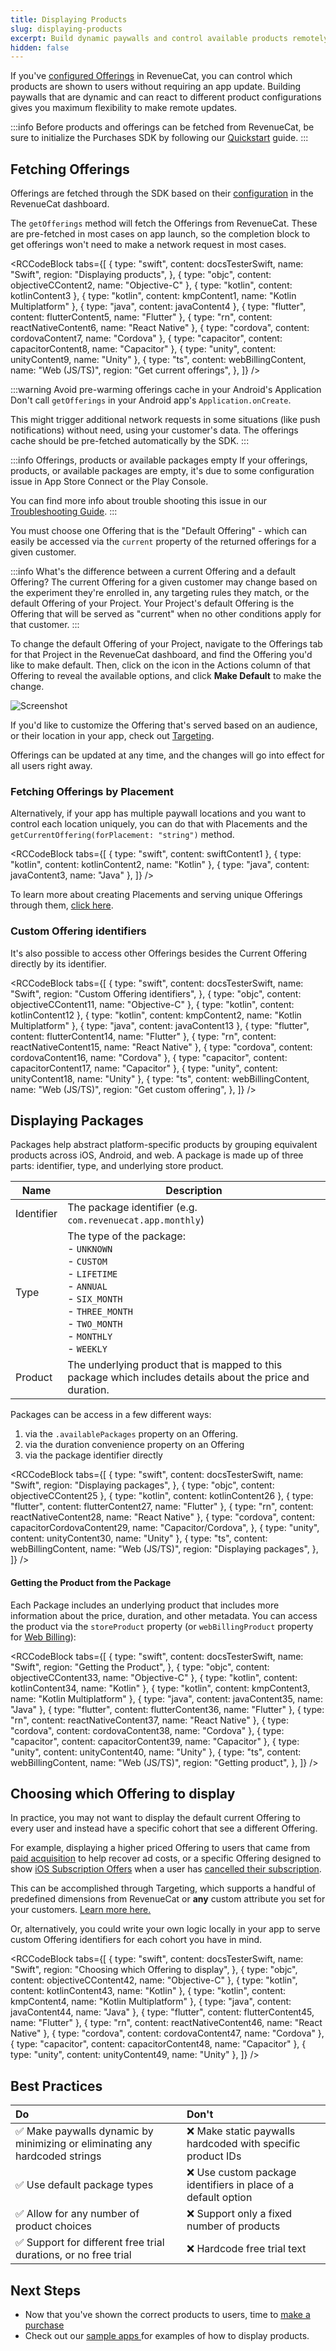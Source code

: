 ```yaml
---
title: Displaying Products
slug: displaying-products
excerpt: Build dynamic paywalls and control available products remotely
hidden: false
---
```


If you've [configured Offerings](/getting-started/entitlements) in RevenueCat, you can control which products are shown to users without requiring an app update. Building paywalls that are dynamic and can react to different product configurations gives you maximum flexibility to make remote updates.

:::info
Before products and offerings can be fetched from RevenueCat, be sure to initialize the Purchases SDK by following our [Quickstart](/getting-started/quickstart) guide.
:::

## Fetching Offerings

Offerings are fetched through the SDK based on their [configuration](/offerings/overview) in the RevenueCat dashboard.

The `getOfferings` method will fetch the Offerings from RevenueCat. These are pre-fetched in most cases on app launch, so the completion block to get offerings won't need to make a network request in most cases.


<RCCodeBlock
  tabs={[
    {
      type: "swift",
      content: docsTesterSwift,
      name: "Swift",
      region: "Displaying products",
    },
    { type: "objc", content: objectiveCContent2, name: "Objective-C" },
    { type: "kotlin", content: kotlinContent3 },
    { type: "kotlin", content: kmpContent1, name: "Kotlin Multiplatform" },
    { type: "java", content: javaContent4 },
    { type: "flutter", content: flutterContent5, name: "Flutter" },
    { type: "rn", content: reactNativeContent6, name: "React Native" },
    { type: "cordova", content: cordovaContent7, name: "Cordova" },
    { type: "capacitor", content: capacitorContent8, name: "Capacitor" },
    { type: "unity", content: unityContent9, name: "Unity" },
    {
      type: "ts",
      content: webBillingContent,
      name: "Web (JS/TS)",
      region: "Get current offerings",
    },
  ]}
/>

:::warning Avoid pre-warming offerings cache in your Android's Application
Don't call `getOfferings` in your Android app's `Application.onCreate`.

This might trigger additional network requests in some situations (like push notifications) without need, using your customer's data. The offerings cache should be pre-fetched automatically by the SDK.
:::

:::info Offerings, products or available packages empty
If your offerings, products, or available packages are empty, it's due to some configuration issue in App Store Connect or the Play Console.

You can find more info about trouble shooting this issue in our [Troubleshooting Guide](https://www.revenuecat.com/docs/offerings/troubleshooting-offerings).
:::

You must choose one Offering that is the "Default Offering" - which can easily be accessed via the `current` property of the returned offerings for a given customer.

:::info What's the difference between a current Offering and a default Offering?
The current Offering for a given customer may change based on the experiment they're enrolled in, any targeting rules they match, or the default Offering of your Project. Your Project's default Offering is the Offering that will be served as "current" when no other conditions apply for that customer.
:::

To change the default Offering of your Project, navigate to the Offerings tab for that Project in the RevenueCat dashboard, and find the Offering you'd like to make default. Then, click on the icon in the Actions column of that Offering to reveal the available options, and click **Make Default** to make the change.

![Screenshot](/images/7508f4b-Screenshot_2023-12-05_at_10.17.25_PM_4a7403e5b880248ab9c00c129c89edd6.png)

If you'd like to customize the Offering that's served based on an audience, or their location in your app, check out [Targeting](/tools/targeting).

Offerings can be updated at any time, and the changes will go into effect for all users right away.

### Fetching Offerings by Placement

Alternatively, if your app has multiple paywall locations and you want to control each location uniquely, you can do that with Placements and the `getCurrentOffering(forPlacement: "string")` method.


<RCCodeBlock
  tabs={[
    { type: "swift", content: swiftContent1 },
    { type: "kotlin", content: kotlinContent2, name: "Kotlin" },
    { type: "java", content: javaContent3, name: "Java" },
  ]}
/>

To learn more about creating Placements and serving unique Offerings through them, [click here](/tools/targeting/placements).

### Custom Offering identifiers

It's also possible to access other Offerings besides the Current Offering directly by its identifier.


<RCCodeBlock
  tabs={[
    {
      type: "swift",
      content: docsTesterSwift,
      name: "Swift",
      region: "Custom Offering identifiers",
    },
    { type: "objc", content: objectiveCContent11, name: "Objective-C" },
    { type: "kotlin", content: kotlinContent12 },
    { type: "kotlin", content: kmpContent2, name: "Kotlin Multiplatform" },
    { type: "java", content: javaContent13 },
    { type: "flutter", content: flutterContent14, name: "Flutter" },
    { type: "rn", content: reactNativeContent15, name: "React Native" },
    { type: "cordova", content: cordovaContent16, name: "Cordova" },
    { type: "capacitor", content: capacitorContent17, name: "Capacitor" },
    { type: "unity", content: unityContent18, name: "Unity" },
    {
      type: "ts",
      content: webBillingContent,
      name: "Web (JS/TS)",
      region: "Get custom offering",
    },
  ]}
/>

## Displaying Packages

Packages help abstract platform-specific products by grouping equivalent products across iOS, Android, and web. A package is made up of three parts: identifier, type, and underlying store product.

| Name       | Description                                                                                                                                                                                      |
| ---------- | ------------------------------------------------------------------------------------------------------------------------------------------------------------------------------------------------ |
| Identifier | The package identifier (e.g. `com.revenuecat.app.monthly`)                                                                                                                                       |
| Type       | The type of the package: <br/> - `UNKNOWN` <br/> - `CUSTOM` <br/> - `LIFETIME` <br/> - `ANNUAL` <br/> - `SIX_MONTH` <br/> - `THREE_MONTH` <br/> - `TWO_MONTH` <br/> - `MONTHLY` <br/> - `WEEKLY` |
| Product    | The underlying product that is mapped to this package which includes details about the price and duration.                                                                                       |

Packages can be access in a few different ways:

1. via the `.availablePackages` property on an Offering.
2. via the duration convenience property on an Offering
3. via the package identifier directly


<RCCodeBlock
  tabs={[
    {
      type: "swift",
      content: docsTesterSwift,
      name: "Swift",
      region: "Displaying packages",
    },
    { type: "objc", content: objectiveCContent25 },
    { type: "kotlin", content: kotlinContent26 },
    { type: "flutter", content: flutterContent27, name: "Flutter" },
    { type: "rn", content: reactNativeContent28, name: "React Native" },
    {
      type: "cordova",
      content: capacitorCordovaContent29,
      name: "Capacitor/Cordova",
    },
    { type: "unity", content: unityContent30, name: "Unity" },
    {
      type: "ts",
      content: webBillingContent,
      name: "Web (JS/TS)",
      region: "Displaying packages",
    },
  ]}
/>

#### Getting the Product from the Package

Each Package includes an underlying product that includes more information about the price, duration, and other metadata. You can access the product via the `storeProduct` property (or `webBillingProduct` property for [Web Billing](/web/web-billing/web-sdk)):


<RCCodeBlock
  tabs={[
    {
      type: "swift",
      content: docsTesterSwift,
      name: "Swift",
      region: "Getting the Product",
    },
    { type: "objc", content: objectiveCContent33, name: "Objective-C" },
    { type: "kotlin", content: kotlinContent34, name: "Kotlin" },
    { type: "kotlin", content: kmpContent3, name: "Kotlin Multiplatform" },
    { type: "java", content: javaContent35, name: "Java" },
    { type: "flutter", content: flutterContent36, name: "Flutter" },
    { type: "rn", content: reactNativeContent37, name: "React Native" },
    { type: "cordova", content: cordovaContent38, name: "Cordova" },
    { type: "capacitor", content: capacitorContent39, name: "Capacitor" },
    { type: "unity", content: unityContent40, name: "Unity" },
    {
      type: "ts",
      content: webBillingContent,
      name: "Web (JS/TS)",
      region: "Getting product",
    },
  ]}
/>

## Choosing which Offering to display

In practice, you may not want to display the default current Offering to every user and instead have a specific cohort that see a different Offering.

For example, displaying a higher priced Offering to users that came from [paid acquisition](/integrations/attribution) to help recover ad costs, or a specific Offering designed to show [iOS Subscription Offers](/subscription-guidance/subscription-offers/ios-subscription-offers) when a user has [cancelled their subscription](/customers/customer-info#section-get-entitlement-information).

This can be accomplished through Targeting, which supports a handful of predefined dimensions from RevenueCat or **any** custom attribute you set for your customers. [Learn more here.](https://www.revenuecat.com/docs/tools/targeting)

Or, alternatively, you could write your own logic locally in your app to serve custom Offering identifiers for each cohort you have in mind.


<RCCodeBlock
  tabs={[
    {
      type: "swift",
      content: docsTesterSwift,
      name: "Swift",
      region: "Choosing which Offering to display",
    },
    { type: "objc", content: objectiveCContent42, name: "Objective-C" },
    { type: "kotlin", content: kotlinContent43, name: "Kotlin" },
    { type: "kotlin", content: kmpContent4, name: "Kotlin Multiplatform" },
    { type: "java", content: javaContent44, name: "Java" },
    { type: "flutter", content: flutterContent45, name: "Flutter" },
    { type: "rn", content: reactNativeContent46, name: "React Native" },
    { type: "cordova", content: cordovaContent47, name: "Cordova" },
    { type: "capacitor", content: capacitorContent48, name: "Capacitor" },
    { type: "unity", content: unityContent49, name: "Unity" },
  ]}
/>

## Best Practices

| Do                                                                          | Don't                                                          |
| :-------------------------------------------------------------------------- | :------------------------------------------------------------- |
| ✅ Make paywalls dynamic by minimizing or eliminating any hardcoded strings | ❌ Make static paywalls hardcoded with specific product IDs    |
| ✅ Use default package types                                                | ❌ Use custom package identifiers in place of a default option |
| ✅ Allow for any number of product choices                                  | ❌ Support only a fixed number of products                     |
| ✅ Support for different free trial durations, or no free trial             | ❌ Hardcode free trial text                                    |

## Next Steps

- Now that you've shown the correct products to users, time to [make a purchase ](/getting-started/making-purchases)
- Check out our [sample apps ](/platform-resources/sample-apps) for examples of how to display products.
